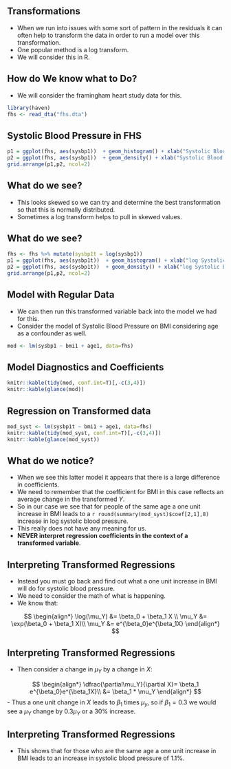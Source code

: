 

## Transformations

- When we run into issues with some sort of pattern in the residuals it can often help to transform the data in order to run a model over this transformation. 
- One popular method is a log transform. 
- We will consider this in R. 






## How do We know what to Do?

- We will consider the framingham heart study data for this. 

```r
library(haven)
fhs <- read_dta("fhs.dta")
```



## Systolic Blood Pressure in FHS

```r
p1 = ggplot(fhs, aes(sysbp1))  + geom_histogram() + xlab("Systolic Blood Pressure mm/Hg")
p2 = ggplot(fhs, aes(sysbp1))  + geom_density() + xlab("Systolic Blood Pressure mm/Hg")
grid.arrange(p1,p2, ncol=2)
```




## What do we see?

- This looks skewed so we can try and determine the best transformation so that this is normally distributed. 
- Sometimes a log transform helps to pull in skewed values. 





## What do we see?


```r
fhs <- fhs %>% mutate(sysbp1t = log(sysbp1))
p1 = ggplot(fhs, aes(sysbp1t))  + geom_histogram() + xlab("log Systolic Blood Pressure mm/Hg")
p2 = ggplot(fhs, aes(sysbp1t))  + geom_density() + xlab("log Systolic Blood Pressure mm/Hg")
grid.arrange(p1,p2, ncol=2)
```




## Model with Regular Data

- We can then run this transformed variable back into the model we had for this.  
- Consider the model of Systolic Blood Pressure on BMI considering age as a confounder as well. 

```r
mod <- lm(sysbp1 ~ bmi1 + age1, data=fhs)
```


## Model Diagnostics and Coefficients

```r
knitr::kable(tidy(mod, conf.int=T)[,-c(3,4)])
knitr::kable(glance(mod))
```





## Regression on Transformed data




```r
mod_syst <- lm(sysbp1t ~ bmi1 + age1, data=fhs)
knitr::kable(tidy(mod_syst, conf.int=T)[,-c(3,4)])
knitr::kable(glance(mod_syst))
```



## What do we notice?

- When we see this latter model it appears that there is a large difference in coefficients. 
- We need to remember that the coefficient for BMI in this case reflects an average change in the transformed $Y$. 
- So in our case we see that for people of the same age a one unit increase in BMI leads to a `r round(summary(mod_syst)$coef[2,1],8)` increase in log systolic blood pressure.
- This really does not have any meaning for us. 
- **NEVER interpret regression coefficients in the context of a transformed variable**. 


## Interpreting Transformed Regressions
-  Instead you must go back and find out what a one unit increase in BMI will do for systolic blood pressure. 
- We need to consider the math of what is happening. 
- We know that:

$$ \begin{align*}
\log(\mu_Y) &= \beta_0 + \beta_1 X \\
\mu_Y &= \exp(\beta_0 + \beta_1 X)\\
\mu_Y &= e^{\beta_0}e^{\beta_1X}
\end{align*}
$$


## Interpreting Transformed Regressions

- Then consider a change in $\mu_Y$ by a change in $X$:

$$ \begin{align*}
\dfrac{\partial\mu_Y}{\partial X}= \beta_1 e^{\beta_0}e^{\beta_1X}\\
&= \beta_1 * \mu_Y
\end{align*}
$$
- Thus a one unit change in $X$ leads to $\beta_1$ times $\mu_y$, so if $\beta_1=0.3$ we would see a $\mu_Y$ change by $0.3\mu_Y$ or a 30% increase. 





## Interpreting Transformed Regressions

- This shows that for those who are the same age a one unit increase in BMI leads to an  increase in systolic blood pressure of 1.1%. 

